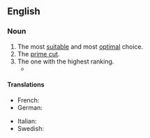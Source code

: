 ==English==
{{wikipedia|First Choice}}

===Noun===
{{en-noun}}

# The most [[suitable]] and most [[optimal]] choice.
# The [[prime cut]].
# The one with the highest ranking.
#* {{quote-web
|en
|date=February 27, 2022
|author=Phil McNulty
|title=Chelsea 0-0 Liverpool
|work=BBC Sport
|url=https://www.bbc.com/sport/football/60450274
|passage=Manager {{w|Jurgen Klopp}} made it clear as soon as Liverpool reached Wembley that {{w|Caoimhin Kelleher|Kelleher}} would retain his place as the Reds' goalkeeper in this competition ahead of '''first-choice''' {{w|Alisson Becker|Alisson}}.}}

====Translations====
{{trans-top|best choice}}
* French: {{t|fr|premier choix}}
* German: {{t|de|erste Wahl|f}}
{{trans-mid}}
* Italian: {{t|it|prima scelta|f}}
* Swedish: {{t|sv|förstaval|n}}
{{trans-bottom}}